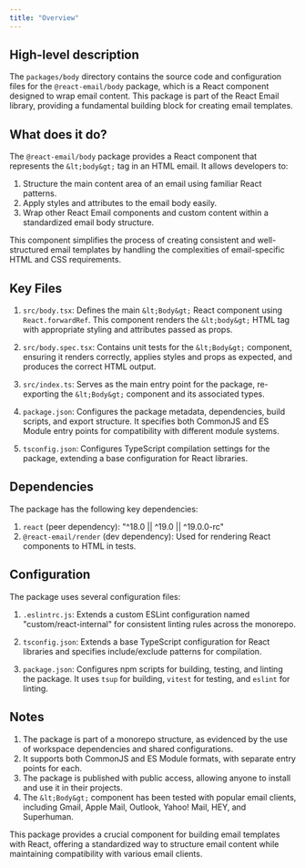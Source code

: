 ```yaml
---
title: "Overview"
---
```


## High-level description
The `packages/body` directory contains the source code and configuration files for the `@react-email/body` package, which is a React component designed to wrap email content. This package is part of the React Email library, providing a fundamental building block for creating email templates.

## What does it do?
The `@react-email/body` package provides a React component that represents the `&lt;body&gt;` tag in an HTML email. It allows developers to:

1. Structure the main content area of an email using familiar React patterns.
2. Apply styles and attributes to the email body easily.
3. Wrap other React Email components and custom content within a standardized email body structure.

This component simplifies the process of creating consistent and well-structured email templates by handling the complexities of email-specific HTML and CSS requirements.

## Key Files

1. `src/body.tsx`: Defines the main `&lt;Body&gt;` React component using `React.forwardRef`. This component renders the `&lt;body&gt;` HTML tag with appropriate styling and attributes passed as props.

2. `src/body.spec.tsx`: Contains unit tests for the `&lt;Body&gt;` component, ensuring it renders correctly, applies styles and props as expected, and produces the correct HTML output.

3. `src/index.ts`: Serves as the main entry point for the package, re-exporting the `&lt;Body&gt;` component and its associated types.

4. `package.json`: Configures the package metadata, dependencies, build scripts, and export structure. It specifies both CommonJS and ES Module entry points for compatibility with different module systems.

5. `tsconfig.json`: Configures TypeScript compilation settings for the package, extending a base configuration for React libraries.

## Dependencies
The package has the following key dependencies:

1. `react` (peer dependency): "^18.0 || ^19.0 || ^19.0.0-rc"
2. `@react-email/render` (dev dependency): Used for rendering React components to HTML in tests.

## Configuration
The package uses several configuration files:

1. `.eslintrc.js`: Extends a custom ESLint configuration named "custom/react-internal" for consistent linting rules across the monorepo.

2. `tsconfig.json`: Extends a base TypeScript configuration for React libraries and specifies include/exclude patterns for compilation.

3. `package.json`: Configures npm scripts for building, testing, and linting the package. It uses `tsup` for building, `vitest` for testing, and `eslint` for linting.

## Notes
1. The package is part of a monorepo structure, as evidenced by the use of workspace dependencies and shared configurations.
2. It supports both CommonJS and ES Module formats, with separate entry points for each.
3. The package is published with public access, allowing anyone to install and use it in their projects.
4. The `&lt;Body&gt;` component has been tested with popular email clients, including Gmail, Apple Mail, Outlook, Yahoo! Mail, HEY, and Superhuman.

This package provides a crucial component for building email templates with React, offering a standardized way to structure email content while maintaining compatibility with various email clients.